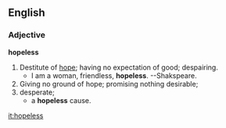 == English ==
=== Adjective ===
'''hopeless''' 
# Destitute of [[hope]]; having no expectation of good; despairing.
#*I am a woman, friendless, '''hopeless'''.   --Shakspeare.
# Giving no ground of hope; promising nothing desirable;
# desperate; 
#*a '''hopeless''' cause.

[[it:hopeless]]
{{webster}}